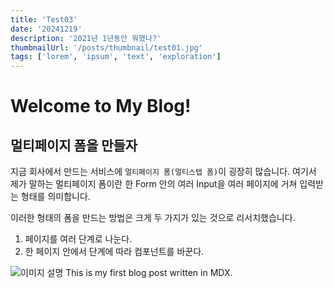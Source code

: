 ```yaml
---
title: 'Test03'
date: '20241219'
description: '2021년 1년동안 뭐했나?'
thumbnailUrl: '/posts/thumbnail/test01.jpg'
tags: ['lorem', 'ipsum', 'text', 'exploration']
---
```


# Welcome to My Blog!

## 멀티페이지 폼을 만들자

지금 회사에서 만드는 서비스에 `멀티페이지 폼(멀티스텝 폼)`이 굉장히 많습니다.
여기서 제가 말하는 멀티페이지 폼이란 한 Form 안의 여러 Input을 여러 페이지에 거쳐 입력받는 형태를 의미합니다.

이러한 형태의 폼을 만드는 방법은 크게 두 가지가 있는 것으로 리서치했습니다.

1. 페이지를 여러 단계로 나눈다.
2. 한 페이지 안에서 단계에 따라 컴포넌트를 바꾼다.

![이미지 설명](/posts/thumbnail/test01.jpg)
This is my first blog post written in MDX.
